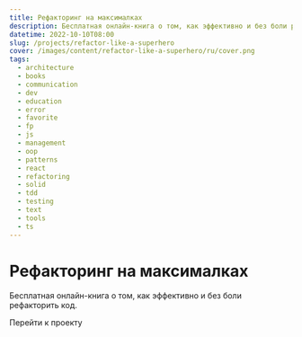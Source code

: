 ```yaml
---
title: Рефакторинг на максималках
description: Бесплатная онлайн-книга о том, как эффективно и без боли рефакторить код.
datetime: 2022-10-10T08:00
slug: /projects/refactor-like-a-superhero
cover: /images/content/refactor-like-a-superhero/ru/cover.png
tags:
  - architecture
  - books
  - communication
  - dev
  - education
  - error
  - favorite
  - fp
  - js
  - management
  - oop
  - patterns
  - react
  - refactoring
  - solid
  - tdd
  - testing
  - text
  - tools
  - ts
---
```


# Рефакторинг на максималках

Бесплатная онлайн-книга о том, как эффективно и без боли рефакторить код.

<Redirect to="https://github.com/bespoyasov/refactor-like-a-superhero-online-book">
  Перейти к проекту
</Redirect>
